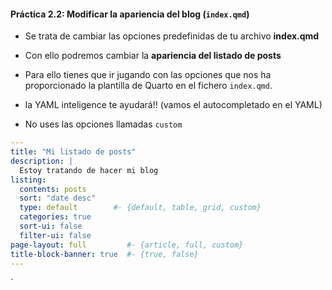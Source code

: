 ::: {.callout-tip collapse="true" appearance="default" icon="false"}

#### Práctica 2.2: Modificar la **apariencia del blog** (`index.qmd`)

- Se trata de cambiar las opciones predefinidas de tu archivo **index.qmd**

- Con ello podremos cambiar la **apariencia del listado de posts**

- Para ello tienes que ir jugando con las opciones que nos ha proporcionado la plantilla de Quarto en el fichero `index.qmd`. 

- la YAML inteligence te ayudará!! (vamos el autocompletado en el YAML)

- No uses las opciones llamadas `custom`

```yaml
---
title: "Mi listado de posts"
description: |
  Estoy tratando de hacer mi blog
listing:
  contents: posts
  sort: "date desc"
  type: default        #- {default, table, grid, custom}
  categories: true
  sort-ui: false
  filter-ui: false
page-layout: full         #- {article, full, custom}
title-block-banner: true  #- {true, false}
---

```
`

:::

